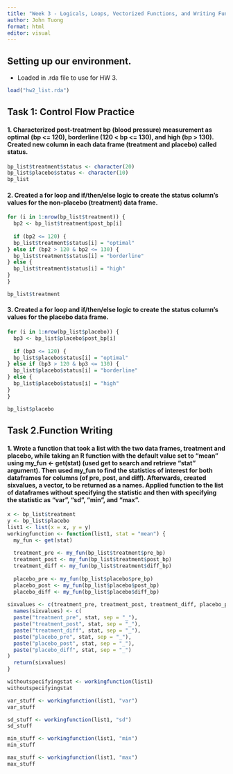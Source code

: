```yaml
---
title: "Week 3 - Logicals, Loops, Vectorized Functions, and Writing Functions"
author: John Tuong
format: html
editor: visual
---
```


## Setting up our environment.

-   Loaded in .rda file to use for HW 3.

```r
load("hw2_list.rda")
```

## Task 1: Control Flow Practice

#### 1. Characterized post-treatment bp (blood pressure) measurement as optimal (bp \<= 120), borderline (120 \< bp \<= 130), and high (bp \> 130). Created new column in each data frame (treatment and placebo) called status.

```r
bp_list$treatment$status <- character(20)
bp_list$placebo$status <- character(10)
bp_list
```

#### 2. Created a for loop and if/then/else logic to create the status column's values for the non-placebo (treatment) data frame.

```r
for (i in 1:nrow(bp_list$treatment)) {
  bp2 <- bp_list$treatment$post_bp[i]
  
  if (bp2 <= 120) {
  bp_list$treatment$status[i] = "optimal"
} else if (bp2 > 120 & bp2 <= 130) {
  bp_list$treatment$status[i] = "borderline"
} else {
  bp_list$treatment$status[i] = "high"
}
}

bp_list$treatment
```

#### 3. Created a for loop and if/then/else logic to create the status column's values for the placebo data frame.

```r
for (i in 1:nrow(bp_list$placebo)) {
  bp3 <- bp_list$placebo$post_bp[i]
  
  if (bp3 <= 120) {
  bp_list$placebo$status[i] = "optimal"
} else if (bp3 > 120 & bp3 <= 130) {
  bp_list$placebo$status[i] = "borderline"
} else {
  bp_list$placebo$status[i] = "high"
}
}

bp_list$placebo
```

## Task 2.Function Writing

#### 1. Wrote a function that took a list with the two data frames, treatment and placebo, while taking an R function with the default value set to "mean" using my_fun \<- get(stat) (used get to search and retrieve "stat" argument). Then used my_fun to find the statistics of interest for both dataframes for columns (of pre, post, and diff). Afterwards, created sixvalues, a vector, to be returned as a names. Applied function to the list of dataframes without specifying the statistic and then with specifying the statistic as "var", "sd", "min", and "max".

```r
x <- bp_list$treatment
y <- bp_list$placebo
list1 <- list(x = x, y = y)
workingfunction <- function(list1, stat = "mean") {
  my_fun <- get(stat)
  
  treatment_pre <- my_fun(bp_list$treatment$pre_bp)
  treatment_post <- my_fun(bp_list$treatment$post_bp)
  treatment_diff <- my_fun(bp_list$treatment$diff_bp)
  
  placebo_pre <- my_fun(bp_list$placebo$pre_bp)
  placebo_post <- my_fun(bp_list$placebo$post_bp)
  placebo_diff <- my_fun(bp_list$placebo$diff_bp)
  
sixvalues <- c(treatment_pre, treatment_post, treatment_diff, placebo_pre, placebo_post, placebo_diff)
  names(sixvalues) <- c(
  paste("treatment_pre", stat, sep = "_"),
  paste("treatment_post", stat, sep = "_"),
  paste("treatment_diff", stat, sep = "_"),
  paste("placebo_pre", stat, sep = "_"),
  paste("placebo_post", stat, sep = "_"),
  paste("placebo_diff", stat, sep = "_")
)
  return(sixvalues)
}

withoutspecifyingstat <- workingfunction(list1)
withoutspecifyingstat

var_stuff <- workingfunction(list1, "var")
var_stuff

sd_stuff <- workingfunction(list1, "sd")
sd_stuff

min_stuff <- workingfunction(list1, "min")
min_stuff

max_stuff <- workingfunction(list1, "max")
max_stuff

```